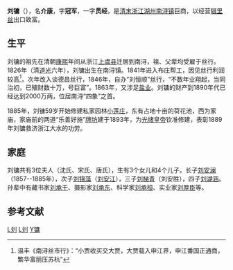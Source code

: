 {{distinguish|刘墉}}
'''刘镛'''（{{bd|1826年||1899年||catIdx=Liu,刘}}），名'''介康'''，字'''冠军'''，一字'''贯经'''，是[[清末|清末]][[浙江|浙江]][[湖州|湖州]][[南浔镇|南浔镇]]巨商，以经营[[辑里丝|辑里丝]]出口致富。

== 生平 ==

刘镛的祖先在清朝[[康熙|康熙]]年间从浙江[[上虞县|上虞县]]迁居到南浔，祖、父辈均受雇于丝行。1826年（清[[道光|道光]]六年），刘镛出生在南浔镇。1841年进入布庄帮工，因见丝行利润较高<ref>温丰《南浔丝市行》：“小贾收买交大贾，大贾载入申江界，申江番国正通商，繁华富丽压苏杭”</ref>，次年改入谈德昌丝行，1846年，自办“刘恒顺”丝行，“不数年业翔起，当同治初，已殖财数十万，号巨富”。1863年，又涉足[[盐业|盐业]]。刘镛的财产到1890年代已经达到2000万两，位居南浔“四象”之首。

1885年，刘镛59岁开始修建私家园林[[小莲庄|小莲庄]]，东有占地十亩的荷花池，西为家庙，家庙前的两道“乐善好施”[[牌坊|牌坊]]建于1893年，为[[光绪皇帝|光绪皇帝]]钦准修建，表彰1889年刘镛救济浙江大水的功劳。

== 家庭 ==

刘镛共有3位夫人（沈氏、宋氏、唐氏），生有3个女儿和4个儿子。长子[[刘安澜|刘安澜]]（1857--1885年），次子[[刘锦藻|刘锦藻]]（[[刘安江|刘安江]]），三子[[刘梯青|刘梯青]]（刘安胜），四子[[刘湖涵|刘湖涵]]。孙辈中有藏书家[[刘承干|刘承干]]、摄影家[[刘承东|刘承东]]、科学家[[刘承桓|刘承桓]]、实业家[[刘厚臣|刘厚臣]]等。

==参考文献==
<div class="references-small">
<references />
</div>    

[[Category:清朝商人|L刘]]
[[Category:南浔人|L刘]]
[[Category:刘姓|Y镛]]